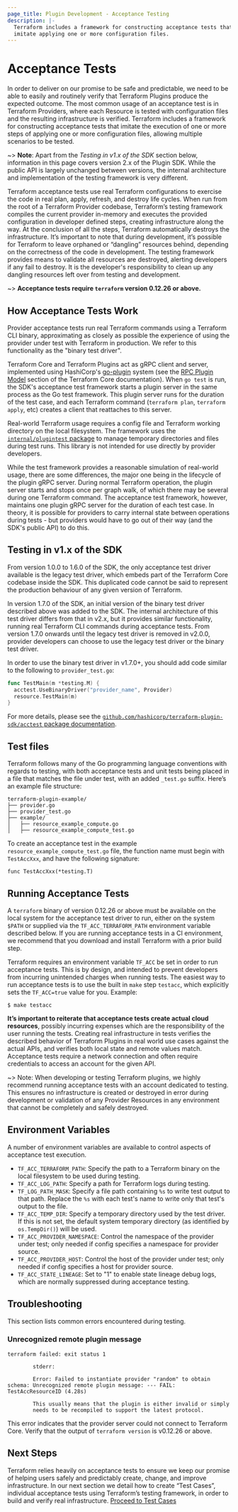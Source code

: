 ```yaml
---
page_title: Plugin Development - Acceptance Testing
description: |-
  Terraform includes a framework for constructing acceptance tests that
  imitate applying one or more configuration files.
---
```


# Acceptance Tests

In order to deliver on our promise to be safe and predictable, we need to be
able to easily and routinely verify that Terraform Plugins produce the expected
outcome. The most common usage of an acceptance test is in Terraform Providers,
where each Resource is tested with configuration files and the resulting
infrastructure is verified. Terraform includes a framework for constructing
acceptance tests that imitate the execution of one or more steps of applying one
or more configuration files, allowing multiple scenarios to be tested.

~> **Note**: Apart from the _Testing in v1.x of the SDK_ section below, information in this page covers version 2.x of the Plugin SDK. While the public API is largely unchanged between versions, the internal architecture and implementation of the testing framework is very different.

Terraform acceptance tests use real Terraform configurations to exercise the
code in real plan, apply, refresh, and destroy life cycles. When run from the
root of a Terraform Provider codebase, Terraform’s testing framework compiles
the current provider in-memory and executes the provided configuration in
developer defined steps, creating infrastructure along the way. At the
conclusion of all the steps, Terraform automatically destroys the
infrastructure. It’s important to note that during development, it’s possible
for Terraform to leave orphaned or “dangling” resources behind, depending on the
correctness of the code in development. The testing framework provides means to
validate all resources are destroyed, alerting developers if any fail to
destroy. It is the developer's responsibility to clean up any dangling resources
left over from testing and development.

~> **Acceptance tests require `terraform` version 0.12.26 or above.**

## How Acceptance Tests Work

Provider acceptance tests run real Terraform commands using a Terraform CLI binary, approximating as closely as possible the experience of using the provider under test with Terraform in production. We refer to this functionality as the "binary test driver".

Terraform Core and Terraform Plugins act as gRPC client and server, implemented using HashiCorp's [go-plugin](https://github.com/hashicorp/go-plugin) system (see the [RPC Plugin Model](https://github.com/hashicorp/terraform/tree/main/docs/plugin-protocol) section of the Terraform Core documentation).  When `go test` is run, the SDK's acceptance test framework starts a plugin server in the same process as the Go test framework. This plugin server runs for the duration of the test case, and each Terraform command (`terraform plan`, `terraform apply`, etc) creates a client that reattaches to this server.

Real-world Terraform usage requires a config file and Terraform working directory on the local filesystem. The framework uses the [`internal/plugintest` package](https://pkg.go.dev/github.com/hashicorp/terraform-plugin-sdk/v2/internal/plugintest) to manage temporary directories and files during test runs. This library is not intended for use directly by provider developers.

While the test framework provides a reasonable simulation of real-world usage, there are some differences, the major one being in the lifecycle of the plugin gRPC server. During normal Terraform operation, the plugin server starts and stops once per graph walk, of which there may be several during one Terraform command. The acceptance test framework, however, maintains one plugin gRPC server for the duration of each test case. In theory, it is possible for providers to carry internal state between operations during tests - but providers would have to go out of their way (and the SDK's public API) to do this.

## Testing in v1.x of the SDK

From version 1.0.0 to 1.6.0 of the SDK, the only acceptance test driver available is the legacy test driver, which embeds part of the Terraform Core codebase inside the SDK. This duplicated code cannot be said to represent the production behaviour of any given version of Terraform.

In version 1.7.0 of the SDK, an initial version of the binary test driver described above was added to the SDK. The internal architecture of this test driver differs from that in v2.x, but it provides similar functionality, running real Terraform CLI commands during acceptance tests. From version 1.7.0 onwards until the legacy test driver is removed in v2.0.0, provider developers can choose to use the legacy test driver or the binary test driver.

In order to use the binary test driver in v1.7.0+, you should add code similar to the following to `provider_test.go`:

```go
func TestMain(m *testing.M) {
  acctest.UseBinaryDriver("provider_name", Provider)
  resource.TestMain(m)
}
```

For more details, please see the [`github.com/hashicorp/terraform-plugin-sdk/acctest` package documentation](https://pkg.go.dev/github.com/hashicorp/terraform-plugin-sdk/acctest).

## Test files

Terraform follows many of the Go programming language conventions with regards
to testing, with both acceptance tests and unit tests being placed in a file
that matches the file under test, with an added `_test.go` suffix. Here’s an
example file structure:

```
terraform-plugin-example/
├── provider.go
├── provider_test.go
├── example/
│   ├── resource_example_compute.go
│   ├── resource_example_compute_test.go
```

To create an acceptance test in the example `resource_example_compute_test.go`
file, the function name must begin with `TestAccXxx`, and have the following
signature:

```
func TestAccXxx(*testing.T)
```

## Running Acceptance Tests

A `terraform` binary of version 0.12.26 or above must be available on the local system for the acceptance test driver to run, either on the system `$PATH` or supplied via the `TF_ACC_TERRAFORM_PATH` environment variable described below. If you are running acceptance tests in a CI environment, we recommend that you download and install Terraform with a prior build step.

Terraform requires an environment variable `TF_ACC` be set in order to run
acceptance tests. This is by design, and intended to prevent developers from
incurring unintended charges when running tests. The easiest way to run
acceptance tests is to use the built in `make` step `testacc`, which explicitly
sets the `TF_ACC=true` value for you. Example:

```
$ make testacc
```

**It’s important to reiterate that acceptance tests create actual cloud resources**,
possibly incurring expenses which are the responsibility of the user running
the tests. Creating real infrastructure in
tests verifies the described behavior of Terraform Plugins in real world use
cases against the actual APIs, and verifies both local state and remote values
match. Acceptance tests require a network connection and often require
credentials to access an account for the given API.

~> Note: When developing or testing Terraform plugins, we highly recommend
running acceptance tests with an account dedicated to testing. This ensures no
infrastructure is created or destroyed in error during development or validation
of any Provider Resources in any environment that cannot be completely and
safely destroyed.

## Environment Variables

A number of environment variables are available to control aspects of acceptance test execution.

- `TF_ACC_TERRAFORM_PATH`: Specify the path to a Terraform binary on the local filesystem to be used during testing.
- `TF_ACC_LOG_PATH`: Specify a path for Terraform logs during testing.
- `TF_LOG_PATH_MASK`: Specify a file path containing `%s` to write test output to that path. Replace the `%s` with each test's name to write only that test's output to the file.
- `TF_ACC_TEMP_DIR`: Specify a temporary directory used by the test driver. If this is not set, the default system temporary directory (as identified by `os.TempDir()`) will be used.
- `TF_ACC_PROVIDER_NAMESPACE`: Control the namespace of the provider under test; only needed if config specifies a namespace for provider source.
- `TF_ACC_PROVIDER_HOST`: Control the host of the provider under test; only needed if config specifies a host for provider source.
- `TF_ACC_STATE_LINEAGE`: Set to "1" to enable state lineage debug logs, which are normally suppressed during acceptance testing.

## Troubleshooting

This section lists common errors encountered during testing.

### Unrecognized remote plugin message

```
terraform failed: exit status 1

        stderr:

        Error: Failed to instantiate provider "random" to obtain schema: Unrecognized remote plugin message: --- FAIL: TestAccResourceID (4.28s)

        This usually means that the plugin is either invalid or simply
        needs to be recompiled to support the latest protocol.
```

This error indicates that the provider server could not connect to Terraform Core. Verify that the output of `terraform version` is v0.12.26 or above.

## Next Steps

Terraform relies heavily on acceptance tests to ensure we keep our promise of
helping users safely and predictably create, change, and improve
infrastructure. In our next section we detail how to create “Test Cases”,
individual acceptance tests using Terraform’s testing framework, in order to
build and verify real infrastructure. [Proceed to Test
Cases](/plugin/sdkv2/testing/acceptance-tests/testcase)
